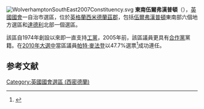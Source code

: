 [[File:WolverhamptonSouthEast2007Constituency.svg|right]]
'''東南伍爾弗漢普頓'''（{{lang-en|Wolverhampton South East}}），[[英國|英國]][[英國國會|國會]]一自治市選區，位於[[英格蘭|英格蘭]][[西米德蘭茲郡|西米德蘭茲郡]]，包括[[伍爾弗漢普頓|伍爾弗漢普頓]]東南部六個地方選區和[[達德利|達德利]]北部一個選區。

該區自1974年創設以來即一直支持[[工黨_(英國)|工黨]]，2005年前，該區議員更具有[[合作黨|合作黨]]黨籍。在[[2010年英國大選|2010年大選中]]當區議員[[帕特·麥法登|帕特·麥法登]]以47.7%選票<ref name="2010election">{{cite news
|publisher=[[英國廣播公司|英國廣播公司]]
|date=2010年5月7日
|title=Election 2010/Constituency/Wolverhampton South East
|url=http://news.bbc.co.uk/2/shared/election2010/results/constituency/f26.stm
|accessdate=2010年10月23日
|archive-date=2020年11月26日
|archive-url=https://web.archive.org/web/20201126005914/http://news.bbc.co.uk/2/shared/election2010/results/constituency/f26.stm
|dead-url=no
}}</ref>成功連任。

==参考文献==
<div class="references-small">
<references></references>
</div>

{{DEFAULTSORT:Wolverhampton South East (UK Parliament constituency)}}
[[Category:英國國會選區_(西密德蘭)|Category:英國國會選區 (西密德蘭)]]